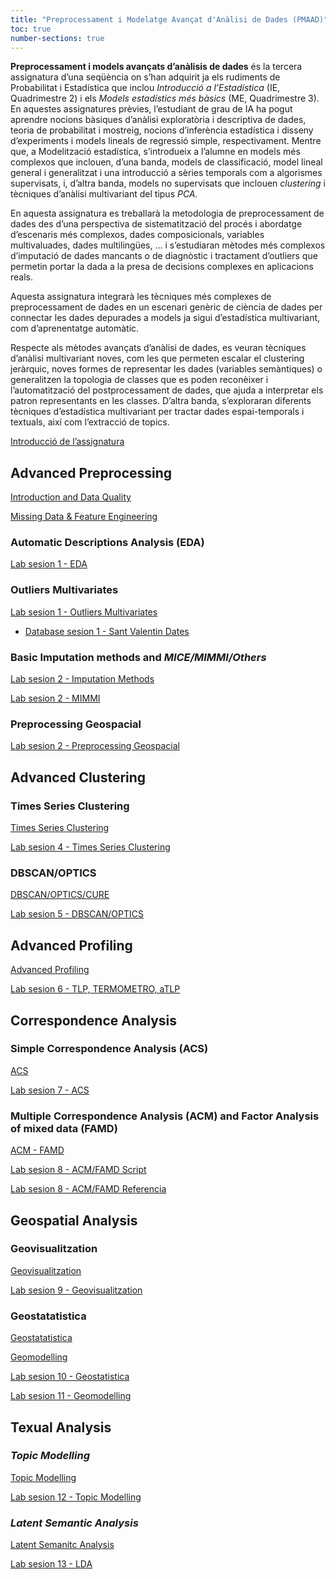 ---
title: "Preprocessament i Modelatge Avançat d'Anàlisi de Dades (PMAAD)"
toc: true
number-sections: true
---

**Preprocessament i models avançats d'anàlisis de dades** és la tercera assignatura d'una seqüència on s'han adquirit ja els rudiments de Probabilitat i Estadística que inclou *Introducció a l'Estadística* (IE, Quadrimestre 2) i els *Models estadístics més bàsics* (ME, Quadrimestre 3). En aquestes assignatures prèvies, l'estudiant de grau de IA ha pogut aprendre nocions bàsiques d'anàlisi exploratòria i descriptiva de dades, teoria de probabilitat i mostreig, nocions d'inferència estadística i disseny d'experiments i models lineals de regressió simple, respectivament. Mentre que, a Modelització estadística, s'introdueix a l'alumne en models més complexos que inclouen, d'una banda, models de classificació, model lineal general i generalitzat i una introducció a sèries temporals com a algorismes supervisats, i, d'altra banda, models no supervisats que inclouen *clustering* i tècniques d'anàlisi multivariant del tipus *PCA.*

En aquesta assignatura es treballarà la metodologia de preprocessament de dades des d'una perspectiva de sistematització del procés i abordatge d'escenaris més complexos, dades composicionals, variables multivaluades, dades multilingües, ... i s'estudiaran mètodes més complexos d'imputació de dades mancants o de diagnòstic i tractament d'outliers que permetin portar la dada a la presa de decisions complexes en aplicacions reals.

Aquesta assignatura integrarà les tècniques més complexes de preprocessament de dades en un escenari genèric de ciència de dades per connectar les dades depurades a models ja sigui d'estadística multivariant, com d'aprenentatge automàtic.

Respecte als mètodes avançats d'anàlisi de dades, es veuran tècniques d'anàlisi multivariant noves, com les que permeten escalar el clustering jeràrquic, noves formes de representar les dades (variables semàntiques) o generalitzen la topologia de classes que es poden reconèixer i l'automatització del postprocessament de dades, que ajuda a interpretar els patron representants en les classes. D'altra banda, s'exploraran diferents tècniques d'estadística multivariant per tractar dades espai-temporals i textuals, així com l'extracció de topics.

[Introducció de l'assignatura](material/2425PresentacioCurs.qmd)

## Advanced Preprocessing

[Introduction and Data Quality](material/01_AdvancedPreprocessing/teoria/Clase1.pdf)

[Missing Data & Feature Engineering](material/01_AdvancedPreprocessing/teoria/Clase2.pdf)

### Automatic Descriptions Analysis (EDA)

[Lab sesion 1 - EDA](material/01_AdvancedPreprocessing/laboratorio/01_automaticEDA.R)

### Outliers Multivariates

[Lab sesion 1 - Outliers Multivariates](material/01_AdvancedPreprocessing/laboratorio/02_deteccioOutliers.R)

  - [Database sesion 1 - Sant Valentin Dates](material/01_AdvancedPreprocessing/laboratorio/valentine_dataset.csv)

### Basic Imputation methods and *MICE/MIMMI/Others*

[Lab sesion 2 - Imputation Methods](material/01_AdvancedPreprocessing/laboratorio/03_01_ImputationMethods.R)

[Lab sesion 2 - MIMMI](material/01_AdvancedPreprocessing/laboratorio/03_02_MIMMI.R)

### Preprocessing Geospacial

[Lab sesion 2 - Preprocessing Geospacial](material/01_AdvancedPreprocessing/laboratorio/04_preproGeoreferencias.R)

## Advanced Clustering

### Times Series Clustering

[Times Series Clustering](material/02_AdvancedClustering/teoria/Time-Series-Clustering.pdf)

[Lab sesion 4 - Times Series Clustering](material/02_AdvancedClustering/laboratorio/05_TimesSeriesClustering.R)

### DBSCAN/OPTICS

[DBSCAN/OPTICS/CURE](material/02_AdvancedClustering/teoria/Clase4.pdf)

[Lab sesion 5 - DBSCAN/OPTICS](material/02_AdvancedClustering/laboratorio/06_DBSCAN-OPTICS.R)

## Advanced Profiling

[Advanced Profiling](material/03_AdvancedProfiling/teoria/Clase5.pdf)

[Lab sesion 6 - TLP, TERMOMETRO, aTLP](material/03_AdvancedProfiling/laboratorio/ProfilingTermometro.zip)

## Correspondence Analysis

### Simple Correspondence Analysis (ACS)

[ACS](material/04_CorrespondenceAnalysis/teoria/Clase6.pdf)

[Lab sesion 7 - ACS](material/04_CorrespondenceAnalysis/laboratorio/ACS.qmd)

### Multiple Correspondence Analysis (ACM) and Factor Analysis of mixed data (FAMD) 

[ACM - FAMD](material/04_CorrespondenceAnalysis/teoria/MCA-FAMD.pdf)

[Lab sesion 8 - ACM/FAMD Script](material/04_CorrespondenceAnalysis/laboratorio/MCA-Example.R)

[Lab sesion 8 - ACM/FAMD Referencia](material/04_CorrespondenceAnalysis/laboratorio/MCA-Example-Ref.pdf)

## Geospatial Analysis

### Geovisualitzation 

[Geovisualitzation](material/05_GeospatialAnalysis/teoria/)

[Lab sesion 9 - Geovisualitzation](material/05_GeospatialAnalysis/laboratorio/)

### Geostatatistica  

[Geostatatistica](material/05_GeospatialAnalysis/teoria/)

[Geomodelling](material/05_GeospatialAnalysis/teoria/)

[Lab sesion 10 - Geostatistica](material/05_GeospatialAnalysis/laboratorio/)

[Lab sesion 11 - Geomodelling](material/05_GeospatialAnalysis/laboratorio/)

## Texual Analysis

### *Topic Modelling* 

[Topic Modelling](material/06_TextualAnalysis/teoria/)

[Lab sesion 12 - Topic Modelling](material/06_TextualAnalysis/laboratorio/)

### *Latent Semantic Analysis*

[Latent Semanitc Analysis](material/06_TextualAnalysis/teoria/)

[Lab sesion 13 - LDA](material/06_TextualAnalysis/laboratorio/)
